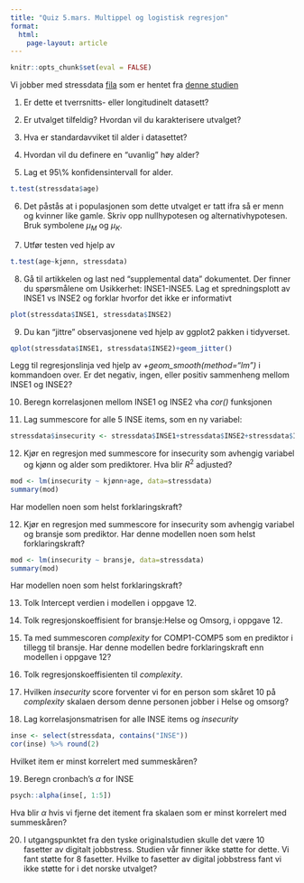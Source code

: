 ```yaml
---
title: "Quiz 5.mars. Multippel og logistisk regresjon"
format: 
  html:
    page-layout: article
---
```


```r
knitr::opts_chunk$set(eval = FALSE)
```

Vi jobber med stressdata [fila](../data/stress_complete.csv) som er hentet fra [denne studien](https://www.frontiersin.org/journals/psychology/articles/10.3389/fpsyg.2024.1297194/full)

1.  Er dette et tverrsnitts- eller longitudinelt datasett?

2.  Er utvalget tilfeldig? Hvordan vil du karakterisere utvalget?

3.  Hva er standardavviket til alder i datasettet?

4.  Hvordan vil du definere en "uvanlig" høy alder?

5.  Lag et 95\\% konfidensintervall for alder.

```r
t.test(stressdata$age)
```

6.  Det påstås at i populasjonen som dette utvalget er tatt ifra så er menn og kvinner like gamle. Skriv opp nullhypotesen og alternativhypotesen. Bruk symbolene $\mu_M$ og $\mu_K$.

7.  Utfør testen ved hjelp av

```r
t.test(age~kjønn, stressdata)
```

8.  Gå til artikkelen og last ned "supplemental data" dokumentet. Der finner du spørsmålene om Usikkerhet: INSE1-INSE5. Lag et spredningsplott av INSE1 vs INSE2 og forklar hvorfor det ikke er informativt

```r
plot(stressdata$INSE1, stressdata$INSE2)
```

9.  Du kan "jittre" observasjonene ved hjelp av ggplot2 pakken i tidyverset.

```r
qplot(stressdata$INSE1, stressdata$INSE2)+geom_jitter()
```

Legg til regresjonslinja ved hjelp av *+geom_smooth(method="lm")* i kommandoen over. Er det negativ, ingen, eller positiv sammenheng mellom INSE1 og INSE2?

10. Beregn korrelasjonen mellom INSE1 og INSE2 vha *cor()* funksjonen

11. Lag summescore for alle 5 INSE items, som en ny variabel:

```r
stressdata$insecurity <- stressdata$INSE1+stressdata$INSE2+stressdata$INSE3+stressdata$INSE4+stressdata$INSE5
```

12. Kjør en regresjon med summescore for insecurity som avhengig variabel og kjønn og alder som prediktorer. Hva blir $R^2$ adjusted?

```r
mod <- lm(insecurity ~ kjønn+age, data=stressdata) 
summary(mod)
```

Har modellen noen som helst forklaringskraft?

12. Kjør en regresjon med summescore for insecurity som avhengig variabel og bransje som prediktor. Har denne modellen noen som helst forklaringskraft?

```r
mod <- lm(insecurity ~ bransje, data=stressdata) 
summary(mod)
```
Har modellen noen som helst forklaringskraft?

13. Tolk Intercept verdien i modellen i oppgave 12. 

14. Tolk regresjonskoeffisient for bransje:Helse og Omsorg, i oppgave 12. 

15. Ta med summescoren *complexity* for COMP1-COMP5 som en prediktor i tillegg til bransje. 
Har denne modellen bedre forklaringskraft enn modellen i oppgave 12?

16. Tolk regresjonskoeffisienten til *complexity*.

17. Hvilken *insecurity* score forventer vi for en person som skåret 10 på *complexity* skalaen dersom denne personen jobber i Helse og omsorg?

18. Lag korrelasjonsmatrisen for alle INSE items og *insecurity* 
```r
inse <- select(stressdata, contains("INSE"))
cor(inse) %>% round(2)
```
Hvilket item er minst korrelert med summeskåren?

19. Beregn cronbach's $\alpha$ for INSE
```r
psych::alpha(inse[, 1:5])
```
Hva blir $\alpha$ hvis vi fjerne det itement fra skalaen som er minst korrelert med summeskåren?

20. I utgangspunktet fra den tyske originalstudien skulle det være 10 fasetter av digitalt jobbstress. Studien vår finner ikke støtte for dette. Vi fant støtte for 8 fasetter. Hvilke to fasetter av digital jobbstress fant vi ikke støtte for i det norske utvalget?
